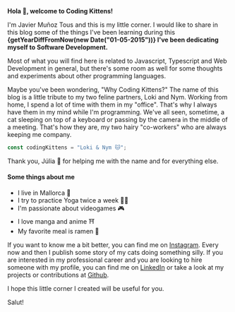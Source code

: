 
<Highlight>
  <b class="font-display text-xl text-primary-600 dark:text-primary-100">
    Hola 👋, welcome to Coding Kittens!
  </b>
</Highlight>

I'm Javier Muñoz Tous and this is my little corner. I would like to share in this blog some of the things I've been learning during this **{getYearDiffFromNow(new Date("01-05-2015"))} I've been dedicating myself to Software Development.**

Most of what you will find here is related to Javascript, Typescript and Web Development in general, but there's some room as well for some thoughts and experiments about other programming languages.

Maybe you've been wondering, "Why Coding Kittens?" <Highlight> The name of this blog is a little tribute to my two feline partners, Loki and Nym</Highlight>. Working from home, I spend a lot of time with them in my "office". That's why I always have them in my mind while I'm programming. We've all seen, sometime, a cat sleeping on top of a keyboard or passing by the camera in the middle of a meeting. That's how they are, my two hairy "co-workers" who are always keeping me company.

```typescript
const codingKittens = "Loki & Nym 🐱";
```

Thank you, Júlia 🧡 for helping me with the name and for everything else.

#### Some things about me

- I live in Mallorca 🌴
- I try to practice Yoga twice a week 🧘‍♂️
- I'm passionate about videogames 🎮
- I love manga and anime ⛩️
- My favorite meal is ramen 🍜

If you want to know me a bit better, you can find me on [Instagram](https://www.instagram.com/javimtib92). Every now and then I publish some story of my cats doing something silly. If you are interested in my professional career and you are looking to hire someone with my profile, you can find me on [LinkedIn](https://www.linkedin.com/in/javier-muñoz-tous/) or take a look at my projects or contributions at [Github](https://github.com/Javimtib92).

I hope this little corner I created will be useful for you.

Salut!
